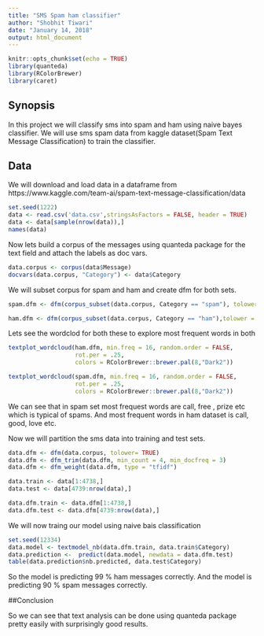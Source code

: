 ---
title: "SMS Spam ham classifier"
author: "Shobhit Tiwari"
date: "January 14, 2018"
output: html_document
---

```{r setup, include=FALSE}
knitr::opts_chunk$set(echo = TRUE)
library(quanteda)
library(RColorBrewer)
library(caret)
```

## Synopsis

In this project we will classify sms into spam and ham using naive bayes classifier. 
We will use sms spam data from kaggle dataset(Spam Text Message Classification) to train the classifier. 

## Data

We will download and load data in a dataframe from
https://www.kaggle.com/team-ai/spam-text-message-classification/data


```{r data}
set.seed(1222)
data <- read.csv('data.csv',stringsAsFactors = FALSE, header = TRUE)
data <- data[sample(nrow(data)),]
names(data)
```

Now lets build a corpus of the messages using quanteda package for the text field and attach the labels as doc vars. 


```{r}
data.corpus <- corpus(data$Message)
docvars(data.corpus, "Category") <- data$Category

```

We will subset corpus for spam and ham and create dfm for both sets.  


```{r}

spam.dfm <- dfm(corpus_subset(data.corpus, Category == "spam"), tolower = TRUE, remove_numbers = TRUE,  remove = stopwords("SMART"),stem = TRUE, remove_punct = TRUE) 

ham.dfm <- dfm(corpus_subset(data.corpus, Category == "ham"),tolower =  TRUE , remove_numbers = TRUE,   remove = stopwords("SMART"),stem = TRUE, remove_punct = TRUE) 

```


Lets see the wordclod for both these to explore most frequent words in both 


```{r warning = FALSE}

textplot_wordcloud(ham.dfm, min.freq = 16, random.order = FALSE,
                   rot.per = .25, 
                   colors = RColorBrewer::brewer.pal(8,"Dark2"))

textplot_wordcloud(spam.dfm, min.freq = 16, random.order = FALSE,
                   rot.per = .25, 
                   colors = RColorBrewer::brewer.pal(8,"Dark2"))


```


We can see that in spam set most frequest words are call, free , prize etc which is typical of spams.
And most frequent words in ham dataset is call, good, love etc. 


Now we will partition the sms data into training and test sets.

```{r}
data.dfm <- dfm(data.corpus, tolower= TRUE)
data.dfm <- dfm_trim(data.dfm, min_count = 4, min_docfreq = 3)
data.dfm <- dfm_weight(data.dfm, type = "tfidf")

data.train <- data[1:4738,]  
data.test <- data[4739:nrow(data),]

data.dfm.train <- data.dfm[1:4738,]  
data.dfm.test <- data.dfm[4739:nrow(data),] 

```

We will now traing our model using naive bais classification 

```{r}
set.seed(12334)
data.model <- textmodel_nb(data.dfm.train, data.train$Category)  
data.prediction <-  predict(data.model, newdata = data.dfm.test)
table(data.prediction$nb.predicted, data.test$Category)
```


So the model is predicting 99 % ham messages correctly. 
And the model is predicting 90 % spam messages correctly. 


##Conclusion 

So we can see that text analysis can be done using quanteda package pretty easily with surprisingly good results. 


